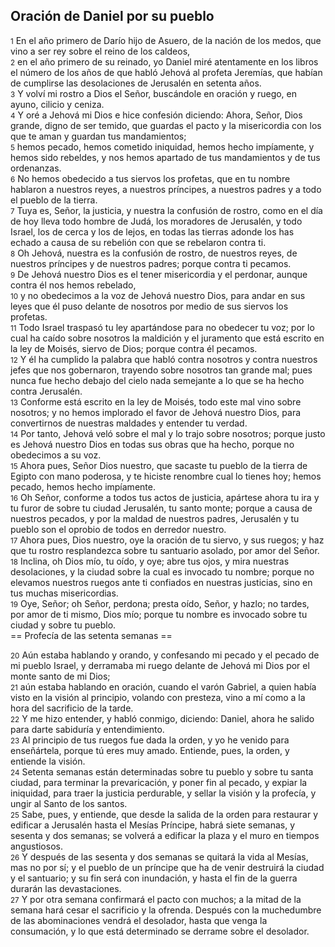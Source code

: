 == Oración de Daniel por su pueblo ==

{{anchor|1}} <small>1</small> En el año primero de Darío hijo de Asuero, de la nación de los medos, que vino a ser rey sobre el reino de los caldeos,<br>
{{anchor|2}} <small>2</small> en el año primero de su reinado, yo Daniel miré atentamente en los libros el número de los años de que habló Jehová al profeta Jeremías, que habían de cumplirse las desolaciones de Jerusalén en setenta años.<br>
{{anchor|3}} <small>3</small> Y volví mi rostro a Dios el Señor, buscándole en oración y ruego, en ayuno, cilicio y ceniza.<br>
{{anchor|4}} <small>4</small> Y oré a Jehová mi Dios e hice confesión diciendo: Ahora, Señor, Dios grande, digno de ser temido, que guardas el pacto y la misericordia con los que te aman y guardan tus mandamientos;<br>
{{anchor|5}} <small>5</small> hemos pecado, hemos cometido iniquidad, hemos hecho impíamente, y hemos sido rebeldes, y nos hemos apartado de tus mandamientos y de tus ordenanzas.<br>
{{anchor|6}} <small>6</small> No hemos obedecido a tus siervos los profetas, que en tu nombre hablaron a nuestros reyes, a nuestros príncipes, a nuestros padres y a todo el pueblo de la tierra.<br>
{{anchor|7}} <small>7</small> Tuya es, Señor, la justicia, y nuestra la confusión de rostro, como en el día de hoy lleva todo hombre de Judá, los moradores de Jerusalén, y todo Israel, los de cerca y los de lejos, en todas las tierras adonde los has echado a causa de su rebelión con que se rebelaron contra ti.<br>
{{anchor|8}} <small>8</small> Oh Jehová, nuestra es la confusión de rostro, de nuestros reyes, de nuestros príncipes y de nuestros padres; porque contra ti pecamos.<br>
{{anchor|9}} <small>9</small> De Jehová nuestro Dios es el tener misericordia y el perdonar, aunque contra él nos hemos rebelado,<br>
{{anchor|10}} <small>10</small> y no obedecimos a la voz de Jehová nuestro Dios, para andar en sus leyes que él puso delante de nosotros por medio de sus siervos los profetas.<br>
{{anchor|11}} <small>11</small> Todo Israel traspasó tu ley apartándose para no obedecer tu voz; por lo cual ha caído sobre nosotros la maldición y el juramento que está escrito en la ley de Moisés, siervo de Dios; porque contra él pecamos.<br>
{{anchor|12}} <small>12</small> Y él ha cumplido la palabra que habló contra nosotros y contra nuestros jefes que nos gobernaron, trayendo sobre nosotros tan grande mal; pues nunca fue hecho debajo del cielo nada semejante a lo que se ha hecho contra Jerusalén.<br>
{{anchor|13}} <small>13</small> Conforme está escrito en la ley de Moisés, todo este mal vino sobre nosotros; y no hemos implorado el favor de Jehová nuestro Dios, para convertirnos de nuestras maldades y entender tu verdad.<br>
{{anchor|14}} <small>14</small> Por tanto, Jehová veló sobre el mal y lo trajo sobre nosotros; porque justo es Jehová nuestro Dios en todas sus obras que ha hecho, porque no obedecimos a su voz.<br>
{{anchor|15}} <small>15</small> Ahora pues, Señor Dios nuestro, que sacaste tu pueblo de la tierra de Egipto con mano poderosa, y te hiciste renombre cual lo tienes hoy; hemos pecado, hemos hecho impíamente.<br>
{{anchor|16}} <small>16</small> Oh Señor, conforme a todos tus actos de justicia, apártese ahora tu ira y tu furor de sobre tu ciudad Jerusalén, tu santo monte; porque a causa de nuestros pecados, y por la maldad de nuestros padres, Jerusalén y tu pueblo son el oprobio de todos en derredor nuestro.<br>
{{anchor|17}} <small>17</small> Ahora pues, Dios nuestro, oye la oración de tu siervo, y sus ruegos; y haz que tu rostro resplandezca sobre tu santuario asolado, por amor del Señor.<br>
{{anchor|18}} <small>18</small> Inclina, oh Dios mío, tu oído, y oye; abre tus ojos, y mira nuestras desolaciones, y la ciudad sobre la cual es invocado tu nombre; porque no elevamos nuestros ruegos ante ti confiados en nuestras justicias, sino en tus muchas misericordias.<br>
{{anchor|19}} <small>19</small> Oye, Señor; oh Señor, perdona; presta oído, Señor, y hazlo; no tardes, por amor de ti mismo, Dios mío; porque tu nombre es invocado sobre tu ciudad y sobre tu pueblo.<br>
== Profecía de las setenta semanas ==

{{anchor|20}} <small>20</small> Aún estaba hablando y orando, y confesando mi pecado y el pecado de mi pueblo Israel, y derramaba mi ruego delante de Jehová mi Dios por el monte santo de mi Dios;<br>
{{anchor|21}} <small>21</small> aún estaba hablando en oración, cuando el varón Gabriel, a quien había visto en la visión al principio, volando con presteza, vino a mí como a la hora del sacrificio de la tarde.<br>
{{anchor|22}} <small>22</small> Y me hizo entender, y habló conmigo, diciendo: Daniel, ahora he salido para darte sabiduría y entendimiento.<br>
{{anchor|23}} <small>23</small> Al principio de tus ruegos fue dada la orden, y yo he venido para enseñártela, porque tú eres muy amado. Entiende, pues, la orden, y entiende la visión.<br>
{{anchor|24}} <small>24</small> Setenta semanas están determinadas sobre tu pueblo y sobre tu santa ciudad, para terminar la prevaricación, y poner fin al pecado, y expiar la iniquidad, para traer la justicia perdurable, y sellar la visión y la profecía, y ungir al Santo de los santos.<br>
{{anchor|25}} <small>25</small> Sabe, pues, y entiende, que desde la salida de la orden para restaurar y edificar a Jerusalén hasta el Mesías Príncipe, habrá siete semanas, y sesenta y dos semanas; se volverá a edificar la plaza y el muro en tiempos angustiosos.<br>
{{anchor|26}} <small>26</small> Y después de las sesenta y dos semanas se quitará la vida al Mesías, mas no por sí; y el pueblo de un príncipe que ha de venir destruirá la ciudad y el santuario; y su fin será con inundación, y hasta el fin de la guerra durarán las devastaciones.<br>
{{anchor|27}} <small>27</small> Y por otra semana confirmará el pacto con muchos; a la mitad de la semana hará cesar el sacrificio y la ofrenda. Después con la muchedumbre de las abominaciones vendrá el desolador, hasta que venga la consumación, y lo que está determinado se derrame sobre el desolador.<br>
